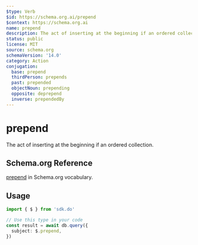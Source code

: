 ```yaml
---
$type: Verb
$id: https://schema.org.ai/prepend
$context: https://schema.org.ai
name: prepend
description: The act of inserting at the beginning if an ordered collection.
status: public
license: MIT
source: schema.org
schemaVersion: '14.0'
category: Action
conjugation:
  base: prepend
  thirdPerson: prepends
  past: prepended
  objectNoun: prepending
  opposite: deprepend
  inverse: prependedBy
---
```


# prepend

The act of inserting at the beginning if an ordered collection.

## Schema.org Reference

[prepend](https://schema.org/PrependAction) in Schema.org vocabulary.

## Usage

```typescript
import { $ } from 'sdk.do'

// Use this type in your code
const result = await db.query({
  subject: $.prepend,
})
```
